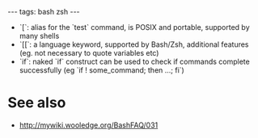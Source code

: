 ---
tags: bash zsh
---
* `[`: alias for the `test` command, is POSIX and portable, supported by many shells
* `[[`: a language keyword, supported by Bash/Zsh, additional features (eg. not necessary to quote variables etc)
* `if`: naked `if` construct can be used to check if commands complete successfully (eg `if ! some_command; then ...; fi`)

= See also =

* http://mywiki.wooledge.org/BashFAQ/031
